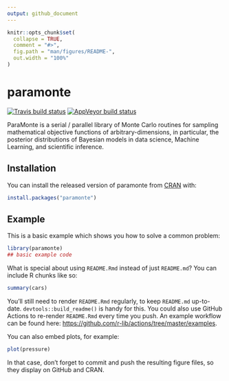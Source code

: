 ```yaml
---
output: github_document
---
```


<!-- README.md is generated from README.Rmd. Please edit that file -->

```r
knitr::opts_chunk$set(
  collapse = TRUE,
  comment = "#>",
  fig.path = "man/figures/README-",
  out.width = "100%"
)
```

# paramonte

<!-- badges: start -->
[![Travis build status](https://travis-ci.com/ShashankKumbhare/paramonteR.svg?branch=master)](https://travis-ci.com/ShashankKumbhare/paramonteR)
[![AppVeyor build status](https://ci.appveyor.com/api/projects/status/github/ShashankKumbhare/paramonteR?branch=master&svg=true)](https://ci.appveyor.com/project/ShashankKumbhare/paramonteR)
<!-- badges: end -->

ParaMonte is a serial / parallel library of Monte Carlo routines for sampling
mathematical objective functions of arbitrary-dimensions, in particular,
the posterior distributions of Bayesian models in data science,
Machine Learning, and scientific inference.

## Installation

You can install the released version of paramonte from [CRAN](https://CRAN.R-project.org) with:

``` r
install.packages("paramonte")
```

## Example

This is a basic example which shows you how to solve a common problem:

```r
library(paramonte)
## basic example code
```

What is special about using `README.Rmd` instead of just `README.md`? You can include R chunks like so:

```r
summary(cars)
```

You'll still need to render `README.Rmd` regularly, to keep `README.md` up-to-date. `devtools::build_readme()` is handy for this. You could also use GitHub Actions to re-render `README.Rmd` every time you push. An example workflow can be found here: <https://github.com/r-lib/actions/tree/master/examples>.

You can also embed plots, for example:

```r
plot(pressure)
```

In that case, don't forget to commit and push the resulting figure files, so they display on GitHub and CRAN.
